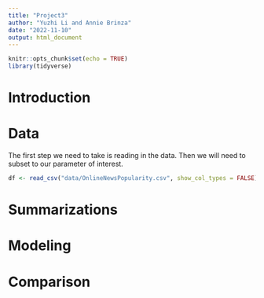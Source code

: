 ```yaml
---
title: "Project3"
author: "Yuzhi Li and Annie Brinza"
date: "2022-11-10"
output: html_document
---
```


```r
knitr::opts_chunk$set(echo = TRUE)
library(tidyverse)
```

# **Introduction**

# **Data**
The first step we need to take is reading in the data. Then we will need to 
subset to our parameter of interest.

```r
df <- read_csv("data/OnlineNewsPopularity.csv", show_col_types = FALSE)
```


# **Summarizations**

# **Modeling**

# **Comparison**